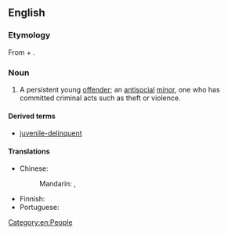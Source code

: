 {{also|juvenile-delinquent}}
==English==

===Etymology===
From {{m|en|juvenile}} + {{m|en|delinquent}}.

===Noun===
{{en-noun}}

# {{lb|en|legal}} A persistent young [[offender]]; an [[antisocial]] [[minor]], one who has committed criminal acts such as theft or violence.

====Derived terms====
* [[juvenile-delinquent]]

====Translations====
{{trans-top|persistent young offender}}
* Chinese:
*: Mandarin: {{t|cmn|未成年犯|tr=wèichéngniánfàn}}, {{t+|cmn|少年犯|tr=shàoniánfàn}}
{{trans-mid}}
* Finnish: {{t|fi|nuorisorikollinen}}
* Portuguese: {{t-needed|pt}}
{{trans-bottom}}

[[Category:en:People]]